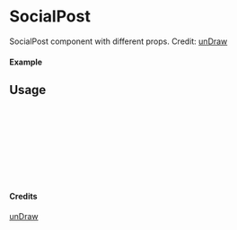 
<Meta of={SocialPost} title="unDraw/SocialPost" />

# SocialPost

SocialPost component with different props.
Credit: [unDraw](https://undraw.co/illustrations)

#### Example

<Canvas of={SocialPost.Primary} />

## Usage

```ts
import { SocialPost } from "yadl-ui";

const Example = () => {
  return (
      <SocialPost />
  );
};

export default Example;
```

#### Credits
[unDraw](https://undraw.co/illustrations)
